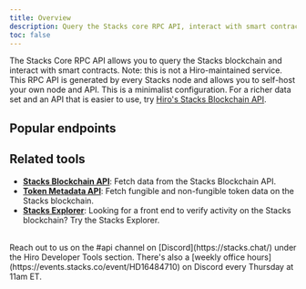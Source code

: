 ```yaml
---
title: Overview
description: Query the Stacks core RPC API, interact with smart contracts, and broadcast transactions all via a familiar REST interface.
toc: false
---
```



The Stacks Core RPC API allows you to query the Stacks blockchain and interact with smart contracts. Note: this is not a Hiro-maintained service. This RPC API is generated by every Stacks node and allows you to self-host your own node and API. This is a minimalist configuration. For a richer data set and an API that is easier to use, try [Hiro's Stacks Blockchain API](/stacks/api).

## Popular endpoints

<Cards>
  <SecondaryCard
    href="/stacks/rpc-api/transactions/broadcast-transaction"
    title="Broadcast transaction"
    description="Broadcast a transaction to the Stacks network."
  />
  <SecondaryCard
    href="/stacks/rpc-api/smart-contracts/read-only"
    title="Call smart contracts"
    description="Call a read-only public function on a smart contract."
  />
    <SecondaryCard
    href="/stacks/rpc-api/pox/pox-details"
    title="Retrieve PoX protocol details"
    description="Get Proof of Transfer (PoX) details, including cycles and stacking thresholds."
  />
  
</Cards>

## Related tools

- **[Stacks Blockchain API](/stacks/api)**: Fetch data from the Stacks Blockchain API.
- **[Token Metadata API](/stacks/token-metadata-api)**: Fetch fungible and non-fungible token data on the Stacks blockchain.
- **[Stacks Explorer](https://explorer.hiro.so)**: Looking for a front end to verify activity on the Stacks blockchain? Try the Stacks Explorer.

<br />

<Callout title="Need help building with the Stacks Blockchain API?" type="help">
Reach out to us on the <span className="font-bold">#api</span> channel on [Discord](https://stacks.chat/) under the Hiro Developer Tools section. There's also a [weekly office hours](https://events.stacks.co/event/HD16484710) on Discord every Thursday at 11am ET.
</Callout>


